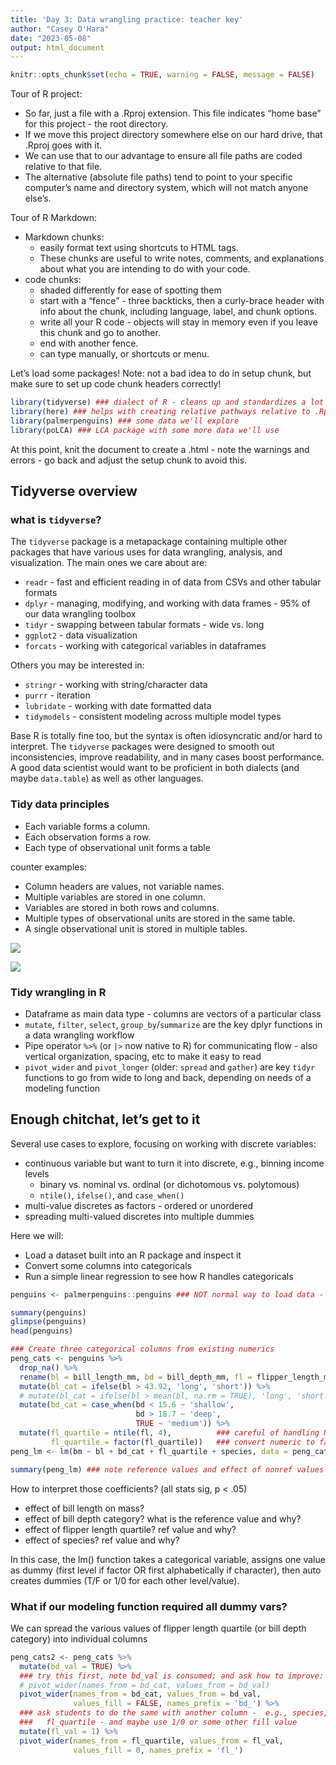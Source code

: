 ```yaml
---
title: 'Day 3: Data wrangling practice: teacher key'
author: "Casey O'Hara"
date: "2023-05-08"
output: html_document
---
```


```r
knitr::opts_chunk$set(echo = TRUE, warning = FALSE, message = FALSE)
```

Tour of R project:
 
- So far, just a file with a .Rproj extension.  This file indicates "home base" for this project - the root directory.  
- If we move this project directory somewhere else on our hard drive, that .Rproj goes with it.  
- We can use that to our advantage to ensure all file paths are coded relative to that file.
- The alternative (absolute file paths) tend to point to your specific computer's name and directory system, which will not match anyone else's.

Tour of R Markdown:

- Markdown chunks: 
    - easily format text using shortcuts to HTML tags.
    - These chunks are useful to write notes, comments, and explanations about what you are intending to do with your code.  
- code chunks:
    - shaded differently for ease of spotting them
    - start with a "fence" - three backticks, then a curly-brace header with info about the chunk, including language, label, and chunk options.
    - write all your R code - objects will stay in memory even if you leave this chunk and go to another.
    - end with another fence.
    - can type manually, or shortcuts or menu.

Let's load some packages!  Note: not a bad idea to do in setup chunk, but make sure to set up code chunk headers correctly!

```r
library(tidyverse) ### dialect of R - cleans up and standardizes a lot of wrangling and data vis
library(here) ### helps with creating relative pathways relative to .Rproj
library(palmerpenguins) ### some data we'll explore
library(poLCA) ### LCA package with some more data we'll use
```

At this point, knit the document to create a .html - note the warnings and errors - go back and adjust the setup chunk to avoid this.

## Tidyverse overview

### what is `tidyverse`?
The `tidyverse` package is a metapackage containing multiple other packages that have various uses for data wrangling, analysis, and visualization.  The main ones we care about are:

- `readr` - fast and efficient reading in of data from CSVs and other tabular formats
- `dplyr` - managing, modifying, and working with data frames - 95% of our data wrangling toolbox
- `tidyr` - swapping between tabular formats - wide vs. long
- `ggplot2` - data visualization
- `forcats` - working with categorical variables in dataframes

Others you may be interested in:

- `stringr` - working with string/character data
- `purrr` - iteration
- `lubridate` - working with date formatted data
- `tidymodels` - consistent modeling across multiple model types

Base R is totally fine too, but the syntax is often idiosyncratic and/or hard to interpret.  The `tidyverse` packages were designed to smooth out inconsistencies, improve readability, and in many cases boost performance.  A good data scientist would want to be proficient in both dialects (and maybe `data.table`) as well as other languages.

### Tidy data principles

- Each variable forms a column.
- Each observation forms a row.
- Each type of observational unit forms a table

counter examples:

- Column headers are values, not variable names.
- Multiple variables are stored in one column.
- Variables are stored in both rows and columns.
- Multiple types of observational units are stored in the same table.
- A single observational unit is stored in multiple tables.

![](img/billboard_untidy.png)

![](img/billboard_tidyish.png)

### Tidy wrangling in R

- Dataframe as main data type - columns are vectors of a particular class
- `mutate`, `filter`, `select`, `group_by`/`summarize` are the key dplyr functions in a data wrangling workflow
- Pipe operator `%>%` (or `|>` now native to R) for communicating flow - also vertical organization, spacing, etc to make it easy to read
- `pivot_wider` and `pivot_longer` (older: `spread` and `gather`) are key `tidyr` functions to go from wide to long and back, depending on needs of a modeling function

## Enough chitchat, let's get to it

Several use cases to explore, focusing on working with discrete variables:

- continuous variable but want to turn it into discrete, e.g., binning income levels
    - binary vs. nominal vs. ordinal (or dichotomous vs. polytomous)
    - `ntile()`, `ifelse()`, and `case_when()`
- multi-value discretes as factors - ordered or unordered
- spreading multi-valued discretes into multiple dummies

Here we will:

- Load a dataset built into an R package and inspect it
- Convert some columns into categoricals
- Run a simple linear regression to see how R handles categoricals

```r
penguins <- palmerpenguins::penguins ### NOT normal way to load data - usually reading in a CSV

summary(penguins)
glimpse(penguins)
head(penguins)

### Create three categorical columns from existing numerics
peng_cats <- penguins %>%
  drop_na() %>%
  rename(bl = bill_length_mm, bd = bill_depth_mm, fl = flipper_length_mm, bm = body_mass_g) %>%
  mutate(bl_cat = ifelse(bl > 43.92, 'long', 'short')) %>%
  # mutate(bl_cat = ifelse(bl > mean(bl, na.rm = TRUE), 'long', 'short')) %>%
  mutate(bd_cat = case_when(bd < 15.6 ~ 'shallow',
                            bd > 18.7 ~ 'deep',
                            TRUE ~ 'medium')) %>%
  mutate(fl_quartile = ntile(fl, 4),          ### careful of handling NAs!
         fl_quartile = factor(fl_quartile))   ### convert numeric to factor (or character?)
peng_lm <- lm(bm ~ bl + bd_cat + fl_quartile + species, data = peng_cats)

summary(peng_lm) ### note reference values and effect of nonref values
```

How to interpret those coefficients?  (all stats sig, p < .05)

- effect of bill length on mass?
- effect of bill depth category? what is the reference value and why?
- effect of flipper length quartile?  ref value and why?
- effect of species? ref value and why?

In this case, the lm() function takes a categorical variable, assigns one value as dummy (first level if factor OR first alphabetically if character), then auto creates dummies (T/F or 1/0 for each other level/value).

### What if our modeling function required all dummy vars?

We can spread the various values of flipper length quartile (or bill depth category) into individual columns
```r
peng_cats2 <- peng_cats %>%
  mutate(bd_val = TRUE) %>%
  ### try this first, note bd_val is consumed; and ask how to improve:
  # pivot_wider(names_from = bd_cat, values_from = bd_val)
  pivot_wider(names_from = bd_cat, values_from = bd_val, 
              values_fill = FALSE, names_prefix = 'bd_') %>%
  ### ask students to do the same with another column -  e.g., species, island, 
  ###   fl_quartile - and maybe use 1/0 or some other fill value
  mutate(fl_val = 1) %>%
  pivot_wider(names_from = fl_quartile, values_from = fl_val,
              values_fill = 0, names_prefix = 'fl_')
```

